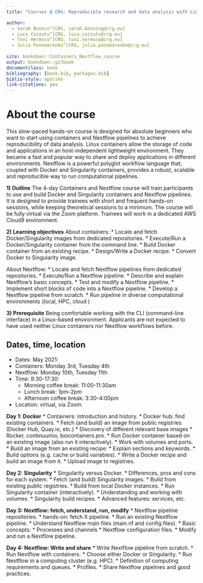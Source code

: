 ```yaml
--- 
title: "Courses @ CRG: Reproducible research and data analysis with Linux containers and Nextflow pipelines"

author:
  - Sarah Bonnin^[CRG, sarah.bonning@crg.eu]
  - Luca Cozzuto^[CRG, luca.cozzuto@crg.eu]
  - Toni Hermoso^[CRG, toni.hermoso@crg.eu]
  - Julia Ponomarenko^[CRG, julia.ponomarenko@crg.eu]
  
site: bookdown::Containers_Nextflow_course
output: bookdown::gitbook
documentclass: book
bibliography: [book.bib, packages.bib]
biblio-style: apalike
link-citations: yes
---
```

 
# About the course
This slow-paced hands-on course is designed for absolute beginners who want to start using containers and Nextflow pipelines to achieve reproducibility of data analysis. Linux containers allow the storage of code and applications in an host-independent lightweight environment. They became a fast and popular way to share and deploy applications in different environments. Nextflow is a powerful polyglot workflow language that, coupled with Docker and Singularity containers, provides a robust, scalable and reproducible way to run computational pipelines.

**1) Outline**
The 4-day Containers and Nextflow course will train participants to use and build Docker and Singularity containers and Nextflow pipelines.
It is designed to provide trainees with short and frequent hands-on sessions, while keeping theoretical sessions to a minimum.
The course will be fully virtual via the Zoom platform.
Trainees will work in a dedicated AWS Cloud9 environment.


**2) Learning objectives**
About containers:
* Locate and fetch Docker/Singularity images from dedicated repositories.
* Execute/Run a Docker/Singularity container from the command line.
* Build Docker container from an existing recipe.
* Design/Write a Docker recipe.
* Convert Docker to Singularity image.

About Nextflow:
* Locate and fetch Nextflow pipelines from dedicated repositories.
* Execute/Run a Nextflow pipeline.
* Describe and explain Nextflow's basic concepts.
* Test and modify a Nextflow pipeline.
* Implement short blocks of code into a Nextflow pipeline.
* Develop a Nextflow pipeline from scratch.
* Run pipeline in diverse computational environments (local, HPC, cloud )

**3) Prerequisite**
Being comfortable working with the CLI (command-line interface) in a Linux-based environment. 
Applicants are not expected to have used neither Linux containers nor Nextflow workflows before.

## Dates, time, location
* Dates: May 2021: 
 * Containers: Monday 3rd, Tuesday 4th
 * Nextflow: Monday 10th, Tuesday 11th
* Time: 9:30-17:30:
  * Morning coffee break: 11:00-11:30am
  * Lunch break: 1pm-2pm 
  * Afternoon coffee break: 3:30-4:00pm
* Location: virtual, via Zoom.

**Day 1: Docker**
* Containers: introduction and history.
* Docker hub: find existing containers.
* Fetch (and build) an image from public registries (Docker Hub, Quay.io, etc.)
 * Discovery of different relevant base images
  * Rocker, continuumio, biocontainers.pro.
* Run Docker container based on an existing image (also run it interactively).
* Work with volumes and ports.
* Build an image from an existing recipe:
  * Explain sections and keywords.
  * Build options (e.g. cache or build variables).
* Write a Docker recipe and build an image from it.
* Upload image to registries.

**Day 2: Singularity**
* Singularity versus Docker.
 * Differences, pros and cons for each system. 
* Fetch (and build) Singularity images.
 * Build from existing public registries.
 * Build from local Docker instances.
* Run Singularity container (interactively).
* Understanding and working with volumes.
* Singularity build recipes.
* Advanced features: services, etc.

**Day 3: Nextflow: fetch, understand, run, modify**
* Nextflow pipeline repositories.
  * hands-on: fetch X pipeline.
* Run an existing Nextflow pipeline.
* Understand Nextflow main files (main.nf and config files).
* Basic concepts:
  * Processes and channels
* Nextflow configuration files.
* Modify and run a Nextflow pipeline.

**Day 4: Nextflow: Write and share**
* Write Nextflow pipeline from scratch.
* Run Nextflow with containers.
* Choose either Docker or Singularity.
* Run Nextflow in a computing cluster (e.g. HPC).
  * Definition of computing requirements and queues.
  * Profiles.
* Share Nextflow pipelines and good practices. 





